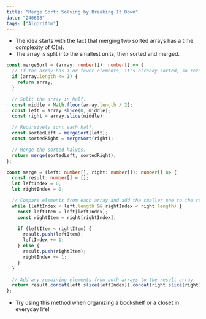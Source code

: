 ```yaml
---
title: "Merge Sort: Solving by Breaking It Down"
date: "240608"
tags: ["Algorithm"]
---
```


- The idea starts with the fact that merging two sorted arrays has a time complexity of O(n).
- The array is split into the smallest units, then sorted and merged.

```typescript
const mergeSort = (array: number[]): number[] => {
  // If the array has 1 or fewer elements, it's already sorted, so return it.
  if (array.length <= 1) {
    return array;
  }

  // Split the array in half.
  const middle = Math.floor(array.length / 2);
  const left = array.slice(0, middle);
  const right = array.slice(middle);

  // Recursively sort each half.
  const sortedLeft = mergeSort(left);
  const sortedRight = mergeSort(right);

  // Merge the sorted halves.
  return merge(sortedLeft, sortedRight);
};

const merge = (left: number[], right: number[]): number[] => {
  const result: number[] = [];
  let leftIndex = 0;
  let rightIndex = 0;

  // Compare elements from each array and add the smaller one to the result array.
  while (leftIndex < left.length && rightIndex < right.length) {
    const leftItem = left[leftIndex];
    const rightItem = right[rightIndex];

    if (leftItem < rightItem) {
      result.push(leftItem);
      leftIndex += 1;
    } else {
      result.push(rightItem);
      rightIndex += 1;
    }
  }

  // Add any remaining elements from both arrays to the result array.
  return result.concat(left.slice(leftIndex)).concat(right.slice(rightIndex));
};
```

- Try using this method when organizing a bookshelf or a closet in everyday life!
